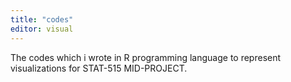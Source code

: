 ```yaml
---
title: "codes"
editor: visual
---
```


The codes which i wrote in R programming language to represent visualizations for STAT-515 MID-PROJECT.
